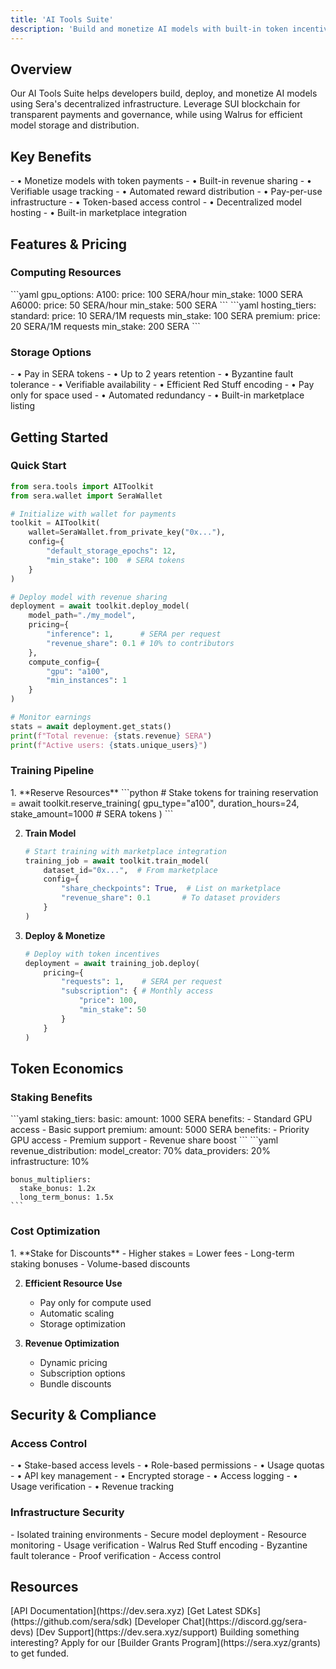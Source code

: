 ```yaml
---
title: 'AI Tools Suite'
description: 'Build and monetize AI models with built-in token incentives and decentralized infrastructure'
---
```


## Overview

Our AI Tools Suite helps developers build, deploy, and monetize AI models using Sera's decentralized infrastructure. Leverage SUI blockchain for transparent payments and governance, while using Walrus for efficient model storage and distribution.

## Key Benefits

<CardGroup cols={2}>
  <Card title="For Model Creators" icon="coins">
    - • Monetize models with token payments
    - • Built-in revenue sharing
    - • Verifiable usage tracking
    - • Automated reward distribution
  </Card>
  <Card title="For Tool Builders" icon="wrench">
    - • Pay-per-use infrastructure
    - • Token-based access control
    - • Decentralized model hosting
    - • Built-in marketplace integration
  </Card>
</CardGroup>

## Features & Pricing

### Computing Resources

<CardGroup cols={2}>
  <Card title="Training Infrastructure" icon="microchip">
    ```yaml
    gpu_options:
      A100:
        price: 100 SERA/hour
        min_stake: 1000 SERA
      A6000:
        price: 50 SERA/hour
        min_stake: 500 SERA
    ```
  </Card>
  <Card title="Inference Hosting" icon="server">
    ```yaml
    hosting_tiers:
      standard:
        price: 10 SERA/1M requests
        min_stake: 100 SERA
      premium:
        price: 20 SERA/1M requests
        min_stake: 200 SERA
    ```
  </Card>
</CardGroup>

### Storage Options

<CardGroup cols={2}>
  <Card title="Model Storage" icon="database">
    - • Pay in SERA tokens
    - • Up to 2 years retention
    - • Byzantine fault tolerance
    - • Verifiable availability
  </Card>
  <Card title="Dataset Storage" icon="hard-drive">
    - • Efficient Red Stuff encoding
    - • Pay only for space used
    - • Automated redundancy
    - • Built-in marketplace listing
  </Card>
</CardGroup>

## Getting Started

### Quick Start

```python
from sera.tools import AIToolkit
from sera.wallet import SeraWallet

# Initialize with wallet for payments
toolkit = AIToolkit(
    wallet=SeraWallet.from_private_key("0x..."),
    config={
        "default_storage_epochs": 12,
        "min_stake": 100  # SERA tokens
    }
)

# Deploy model with revenue sharing
deployment = await toolkit.deploy_model(
    model_path="./my_model",
    pricing={
        "inference": 1,      # SERA per request
        "revenue_share": 0.1 # 10% to contributors
    },
    compute_config={
        "gpu": "a100",
        "min_instances": 1
    }
)

# Monitor earnings
stats = await deployment.get_stats()
print(f"Total revenue: {stats.revenue} SERA")
print(f"Active users: {stats.unique_users}")
```

### Training Pipeline

<Steps>
  1. **Reserve Resources**
     ```python
     # Stake tokens for training
     reservation = await toolkit.reserve_training(
         gpu_type="a100",
         duration_hours=24,
         stake_amount=1000  # SERA tokens
     )
     ```

  2. **Train Model**
     ```python
     # Start training with marketplace integration
     training_job = await toolkit.train_model(
         dataset_id="0x...",  # From marketplace
         config={
             "share_checkpoints": True,  # List on marketplace
             "revenue_share": 0.1       # To dataset providers
         }
     )
     ```

  3. **Deploy & Monetize**
     ```python
     # Deploy with token incentives
     deployment = await training_job.deploy(
         pricing={
             "requests": 1,    # SERA per request
             "subscription": { # Monthly access
                 "price": 100,
                 "min_stake": 50
             }
         }
     )
     ```
</Steps>

## Token Economics

### Staking Benefits

<CardGroup cols={2}>
  <Card title="Resource Access" icon="lock">
    ```yaml
    staking_tiers:
      basic:
        amount: 1000 SERA
        benefits:
          - Standard GPU access
          - Basic support
      premium:
        amount: 5000 SERA
        benefits:
          - Priority GPU access
          - Premium support
          - Revenue share boost
    ```
  </Card>
  <Card title="Revenue Sharing" icon="money-bill">
    ```yaml
    revenue_distribution:
      model_creator: 70%
      data_providers: 20%
      infrastructure: 10%
      
    bonus_multipliers:
      stake_bonus: 1.2x
      long_term_bonus: 1.5x
    ```
  </Card>
</CardGroup>

### Cost Optimization

<Steps>
  1. **Stake for Discounts**
     - Higher stakes = Lower fees
     - Long-term staking bonuses
     - Volume-based discounts
  
  2. **Efficient Resource Use**
     - Pay only for compute used
     - Automatic scaling
     - Storage optimization
  
  3. **Revenue Optimization**
     - Dynamic pricing
     - Subscription options
     - Bundle discounts
</Steps>

## Security & Compliance

### Access Control

<CardGroup cols={2}>
  <Card title="Token Gating" icon="key">
    - • Stake-based access levels
    - • Role-based permissions
    - • Usage quotas
    - • API key management
  </Card>
  <Card title="Model Protection" icon="shield">
    - • Encrypted storage
    - • Access logging
    - • Usage verification
    - • Revenue tracking
  </Card>
</CardGroup>

### Infrastructure Security

<AccordionGroup>
  <Accordion title="Compute Security">
    - Isolated training environments
    - Secure model deployment
    - Resource monitoring
    - Usage verification
  </Accordion>
  
  <Accordion title="Storage Security">
    - Walrus Red Stuff encoding
    - Byzantine fault tolerance
    - Proof verification
    - Access control
  </Accordion>
</AccordionGroup>

## Resources

<CardGroup cols={2}>
  <Card title="Developer Portal" icon="code">
    [API Documentation](https://dev.sera.xyz)
  </Card>
  <Card title="SDK Downloads" icon="download">
    [Get Latest SDKs](https://github.com/sera/sdk)
  </Card>
  <Card title="Builder Community" icon="discord">
    [Developer Chat](https://discord.gg/sera-devs)
  </Card>
  <Card title="Technical Support" icon="wrench">
    [Dev Support](https://dev.sera.xyz/support)
  </Card>
</CardGroup>

<Note>
Building something interesting? Apply for our [Builder Grants Program](https://sera.xyz/grants) to get funded.
</Note>